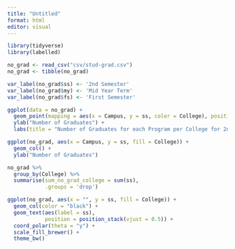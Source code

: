```yaml
---
title: "Untitled"
format: html
editor: visual
---
```


```r
library(tidyverse)
library(labelled)
```

```r
no_grad <- read_csv("csv/stud-grad.csv")
no_grad <- tibble(no_grad)
```

```r
var_label(no_grad$ss) <- '2nd Semester'
var_label(no_grad$my) <- 'Mid Year Term'
var_label(no_grad$fs) <- 'First Semester'
```

```r
ggplot(data = no_grad) + 
  geom_point(mapping = aes(x = Campus, y = ss, color = College), position = "jitter") +
  ylab("Number of Graduates") +
  labs(title = "Number of Graduates for each Program per College for 2nd Semester of SY 2021-2022")
```

```r
ggplot(no_grad, aes(x = Campus, y = ss, fill = College)) +
  geom_col() +
  ylab("Number of Graduates")
```

```r
no_grad %>%
  group_by(College) %>%
  summarise(sum_no_grad_college = sum(ss),
            .groups = 'drop')
```

```r
ggplot(no_grad, aes(x = "", y = ss, fill = College)) +
  geom_col(color = "black") +
  geom_text(aes(label = ss),
            position = position_stack(vjust = 0.5)) +
  coord_polar(theta = "y") +
  scale_fill_brewer() +
  theme_bw()
```
